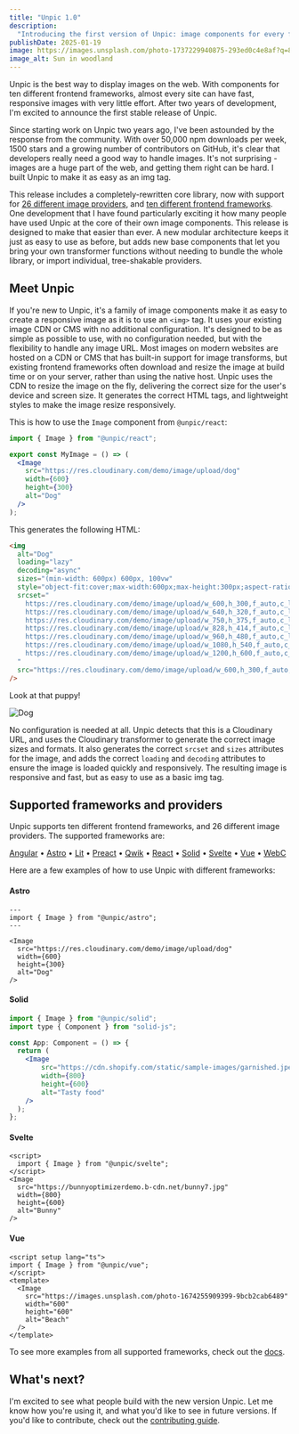 ```yaml
---
title: "Unpic 1.0"
description:
  "Introducing the first version of Unpic: image components for every framework"
publishDate: 2025-01-19
image: https://images.unsplash.com/photo-1737229940875-293ed0c4e8af?q=80&w=2942&auto=format&fit=crop&ixlib=rb-4.0.3&ixid=M3wxMjA3fDB8MHxwaG90by1wYWdlfHx8fGVufDB8fHx8fA%3D%3D
image_alt: Sun in woodland
---
```



Unpic is the best way to display images on the web. With components for ten
different frontend frameworks, almost every site can have fast, responsive
images with very little effort. After two years of development, I'm excited to
announce the first stable release of Unpic.

Since starting work on Unpic two years ago, I've been astounded by the response
from the community. With over 50,000 npm downloads per week, 1500 stars and a
growing number of contributors on GitHub, it's clear that developers really need
a good way to handle images. It's not surprising - images are a huge part of the
web, and getting them right can be hard. I built Unpic to make it as easy as an
img tag.

This release includes a completely-rewritten core library, now with support for
[26 different image providers](/providers), and
[ten different frontend frameworks](/img). One development that I have found
particularly exciting it how many people have used Unpic at the core of their
own image components. This release is designed to make that easier than ever. A
new modular architecture keeps it just as easy to use as before, but adds new
base components that let you bring your own transformer functions without
needing to bundle the whole library, or import individual, tree-shakable
providers.

## Meet Unpic

If you're new to Unpic, it's a family of image components make it as easy to
create a responsive image as it is to use an `<img>` tag. It uses your existing
image CDN or CMS with no additional configuration. It's designed to be as simple
as possible to use, with no configuration needed, but with the flexibility to
handle any image URL. Most images on modern websites are hosted on a CDN or CMS
that has built-in support for image transforms, but existing frontend frameworks
often download and resize the image at build time or on your server, rather than
using the native host. Unpic uses the CDN to resize the image on the fly,
delivering the correct size for the user's device and screen size. It generates
the correct HTML tags, and lightweight styles to make the image resize
responsively.

This is how to use the `Image` component from `@unpic/react`:

```jsx
import { Image } from "@unpic/react";

export const MyImage = () => (
  <Image
    src="https://res.cloudinary.com/demo/image/upload/dog"
    width={600}
    height={300}
    alt="Dog"
  />
);
```

This generates the following HTML:

```html
<img
  alt="Dog"
  loading="lazy"
  decoding="async"
  sizes="(min-width: 600px) 600px, 100vw"
  style="object-fit:cover;max-width:600px;max-height:300px;aspect-ratio:2;width:100%"
  srcset="
    https://res.cloudinary.com/demo/image/upload/w_600,h_300,f_auto,c_lfill/dog   600w,
    https://res.cloudinary.com/demo/image/upload/w_640,h_320,f_auto,c_lfill/dog   640w,
    https://res.cloudinary.com/demo/image/upload/w_750,h_375,f_auto,c_lfill/dog   750w,
    https://res.cloudinary.com/demo/image/upload/w_828,h_414,f_auto,c_lfill/dog   828w,
    https://res.cloudinary.com/demo/image/upload/w_960,h_480,f_auto,c_lfill/dog   960w,
    https://res.cloudinary.com/demo/image/upload/w_1080,h_540,f_auto,c_lfill/dog 1080w,
    https://res.cloudinary.com/demo/image/upload/w_1200,h_600,f_auto,c_lfill/dog 1200w
  "
  src="https://res.cloudinary.com/demo/image/upload/w_600,h_300,f_auto,c_lfill/dog"
/>
```

Look at that puppy!

<Image
  src="https://res.cloudinary.com/demo/image/upload/dog"
  width={600}
  height={300}
  alt="Dog"
/>

No configuration is needed at all. Unpic detects that this is a Cloudinary URL,
and uses the Cloudinary transformer to generate the correct image sizes and
formats. It also generates the correct `srcset` and `sizes` attributes for the
image, and adds the correct `loading` and `decoding` attributes to ensure the
image is loaded quickly and responsively. The resulting image is responsive and
fast, but as easy to use as a basic img tag.

## Supported frameworks and providers

Unpic supports ten different frontend frameworks, and 26 different image
providers. The supported frameworks are:

[Angular](/img/angular) • [Astro](/img/astro) • [Lit](/img/lit) •
[Preact](/img/preact) • [Qwik](/img/qwik) • [React](/img/react) •
[Solid](/img/solid) • [Svelte](/img/svelte) • [Vue](/img/vue) •
[WebC](/img/webc)

Here are a few examples of how to use Unpic with different frameworks:

#### Astro

```astro
---
import { Image } from "@unpic/astro";
---

<Image
  src="https://res.cloudinary.com/demo/image/upload/dog"
  width={600}
  height={300}
  alt="Dog"
/>
```

#### Solid

```jsx
import { Image } from "@unpic/solid";
import type { Component } from "solid-js";

const App: Component = () => {
  return (
    <Image
        src="https://cdn.shopify.com/static/sample-images/garnished.jpeg"
        width={800}
        height={600}
        alt="Tasty food"
    />
  );
};
```

#### Svelte

```svelte
<script>
  import { Image } from "@unpic/svelte";
</script>
<Image
  src="https://bunnyoptimizerdemo.b-cdn.net/bunny7.jpg"
  width={800}
  height={600}
  alt="Bunny"
/>
```

#### Vue

```vue
<script setup lang="ts">
import { Image } from "@unpic/vue";
</script>
<template>
  <Image
    src="https://images.unsplash.com/photo-1674255909399-9bcb2cab6489"
    width="600"
    height="600"
    alt="Beach"
  />
</template>
```

To see more examples from all supported frameworks, check out the [docs](/img).

## What's next?

I'm excited to see what people build with the new version Unpic. Let me know how
you're using it, and what you'd like to see in future versions. If you'd like to
contribute, check out the [contributing guide](/lib/contributing/).
